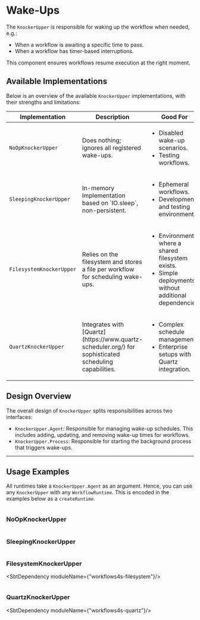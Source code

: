 
# Wake-Ups

The `KnockerUpper` is responsible for waking up the workflow when needed, e.g.:

- When a workflow is awaiting a specific time to pass.
- When a workflow has timer-based interruptions.

This component ensures workflows resume execution at the right moment.

## Available Implementations

Below is an overview of the available `KnockerUpper` implementations, with their strengths and limitations:

<table>
    <thead>
    <tr>
        <th>Implementation</th>
        <th>Description</th>
        <th>Good For</th>
        <th>Bad For</th>
    </tr>
    </thead>
    <tbody>
    <tr>
        <td><code>NoOpKnockerUpper</code></td>
        <td>Does nothing; ignores all registered wake-ups.</td>
        <td>
            <ul>
                <li>Disabled wake-up scenarios.</li>
                <li>Testing workflows.</li>
            </ul>
        </td>
        <td>
            <ul>
                <li>Real use cases requiring wake-ups.</li>
            </ul>
        </td>
    </tr>
    <tr>
        <td><code>SleepingKnockerUpper</code></td>
        <td>In-memory implementation based on `IO.sleep`, non-persistent.</td>
        <td>
            <ul>
                <li>Ephemeral workflows.</li>
                <li>Development and testing environments.</li>
            </ul>
        </td>
        <td>
            <ul>
                <li>Long-running workflows.</li>
                <li>Persistent or distributed setups.</li>
            </ul>
        </td>
    </tr>
    <tr>
        <td><code>FilesystemKnockerUpper</code></td>
        <td>Relies on the filesystem and stores a file per workflow for scheduling wake-ups.</td>
        <td>
            <ul>
                <li>Environments where a shared filesystem exists.</li>
                <li>Simple deployments without additional dependencies.</li>
            </ul>
        </td>
        <td>
            <ul>
                <li>Distributed systems without a shared filesystem.</li>
                <li>High-frequency schedules.</li>
            </ul>
        </td>
    </tr>
    <tr>
        <td><code>QuartzKnockerUpper</code></td>
        <td>Integrates with [Quartz](https://www.quartz-scheduler.org/) for sophisticated scheduling capabilities.</td>
        <td>
            <ul>
                <li>Complex schedule management.</li>
                <li>Enterprise setups with Quartz integration.</li>
            </ul>
        </td>
        <td>
            <ul>
                <li>Lightweight deployments without Quartz dependencies.</li>
                <li>Simple scheduling needs.</li>
            </ul>
        </td>
    </tr>
    </tbody>
</table>


## Design Overview

The overall design of `KnockerUpper` splits responsibilities across two interfaces:

- `KnockerUpper.Agent`: Responsible for managing wake-up schedules. This includes adding, updating, and removing wake-up times for workflows.
- `KnockerUpper.Process`: Responsible for starting the background process that triggers wake-ups.


---

## Usage Examples

All runtimes take a `KnockerUpper.Agent` as an argument.
Hence, you can use any `KnockerUpper` with any `WorkflowRuntime`.
This is encoded in the examples below as a `createRuntime`.

```scala file=./main/scala/workflows4s/example/docs/wakeups/common.scala start=docs_start end=docs_end
```

### NoOpKnockerUpper

```scala file=./main/scala/workflows4s/example/docs/wakeups/NoopKnockerUpperExample.scala start=docs_start end=docs_end
```

### SleepingKnockerUpper

```scala file=./main/scala/workflows4s/example/docs/wakeups/SleepingKnockerUpperExample.scala start=docs_start end=docs_end
```

### FilesystemKnockerUpper

<SbtDependency moduleName={"workflows4s-filesystem"}/>

```scala file=./main/scala/workflows4s/example/docs/wakeups/FsKnockerUpperExample.scala start=docs_start end=docs_end
```

### QuartzKnockerUpper

<SbtDependency moduleName={"workflows4s-quartz"}/>

```scala file=./main/scala/workflows4s/example/docs/wakeups/QuartzKnockerUpperExample.scala start=docs_start end=docs_end
```
